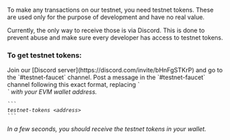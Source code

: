 To make any transactions on our testnet, you need testnet tokens. These are used only for the purpose of development and have no real value.

Currently, the only way to receive those is via Discord. This is done to prevent abuse and make sure every developer has access to testnet tokens.

### To get testnet tokens:

<Steps>
  <Step title="Join Discord">
    Join our [Discord server](https://discord.com/invite/bHnFgSTKrP) and go to the `#testnet-faucet` channel.
  </Step>
  <Step title="Post request">
    Post a message in the `#testnet-faucet` channel following this exact format, replacing `<address>` with your EVM wallet address.

    ```
    testnet-tokens <address>
    ```
  </Step>
</Steps>

In a few seconds, you should receive the testnet tokens in your wallet.